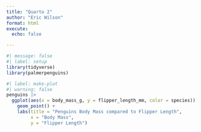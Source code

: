 ```yaml
---
title: "Quarto 2"
author: "Eric Wilson"
format: html
execute:
  echo: false

---
```

```r
#| message: false
#| label: setup
library(tidyverse)
library(palmerpenguins)
```

```r
#| label: make-plot
#| warning: false
penguins |> 
  ggplot(aes(x = body_mass_g, y = flipper_length_mm, color = species)) +
    geom_point() +
    labs(title = "Penguins Body Mass compared to Flipper Length",
         x = "Body Mass", 
         y = "Flipper Length")
```
